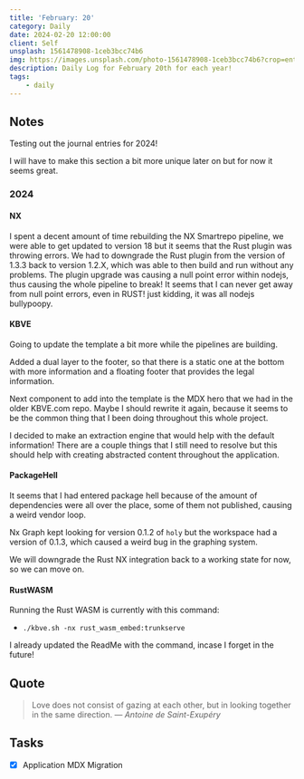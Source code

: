 ```yaml
---
title: 'February: 20'
category: Daily
date: 2024-02-20 12:00:00
client: Self
unsplash: 1561478908-1ceb3bcc74b6
img: https://images.unsplash.com/photo-1561478908-1ceb3bcc74b6?crop=entropy&cs=srgb&fm=jpg&ixid=MnwzNjM5Nzd8MHwxfHJhbmRvbXx8fHx8fHx8fDE2ODE3NDg2ODY&ixlib=rb-4.0.3&q=85
description: Daily Log for February 20th for each year!
tags:
    - daily
---
```


## Notes

Testing out the journal entries for 2024!

I will have to make this section a bit more unique later on but for now it seems great.

### 2024

#### NX

I spent a decent amount of time rebuilding the NX Smartrepo pipeline, we were able to get updated to version 18 but it seems that the Rust plugin was throwing errors.
We had to downgrade the Rust plugin from the version of 1.3.3 back to version 1.2.X, which was able to then build and run without any problems.
The plugin upgrade was causing a null point error within nodejs, thus causing the whole pipeline to break!
It seems that I can never get away from null point errors, even in RUST! just kidding, it was all nodejs bullypoopy.


#### KBVE

Going to update the template a bit more while the pipelines are building.

Added a dual layer to the footer, so that there is a static one at the bottom with more information and a floating footer that provides the legal information.

Next component to add into the template is the MDX hero that we had in the older KBVE.com repo.
Maybe I should rewrite it again, because it seems to be the common thing that I been doing throughout this whole project.

I decided to make an extraction engine that would help with the default information!
There are a couple things that I still need to resolve but this should help with creating abstracted content throughout the application.


#### PackageHell

It seems that I had entered package hell because of the amount of dependencies were all over the place, some of them not published, causing a weird vendor loop.

Nx Graph kept looking for version 0.1.2 of `holy` but the workspace had a version of 0.1.3, which caused a weird bug in the graphing system.

We will downgrade the Rust NX integration back to a working state for now, so we can move on.


#### RustWASM

Running the Rust WASM is currently with this command:

-   `./kbve.sh -nx rust_wasm_embed:trunkserve`

I already updated the ReadMe with the command, incase I forget in the future!


## Quote

> Love does not consist of gazing at each other, but in looking together in the same direction.
> — <cite>Antoine de Saint-Exupéry</cite>



## Tasks

- [X] Application MDX Migration
